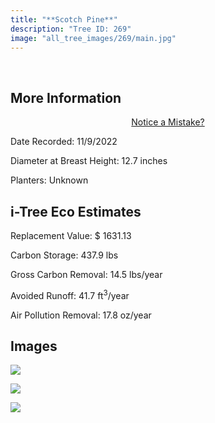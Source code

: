 ```yaml
---
title: "**Scotch Pine**"
description: "Tree ID: 269"
image: "all_tree_images/269/main.jpg"
---
```


<br>

## **More Information**
::: column-margin
<center><a class="button" href="https://forms.gle/W6f5nwYxrM33hF4f7">Notice a Mistake?</a></center>
:::


Date Recorded:  11/9/2022

Diameter at Breast Height:  12.7  inches

Planters:  Unknown

## **i-Tree Eco Estimates**


 Replacement Value: $ 1631.13

 Carbon Storage:  437.9  lbs

 Gross Carbon Removal:  14.5  lbs/year

 Avoided Runoff:  41.7  ft<sup>3</sup>/year

 Air Pollution Removal:  17.8  oz/year

## **Images**


 ![](all_tree_images/269/IMG_7334.jpg)

 ![](all_tree_images/269/IMG_7335.jpg)

 ![](all_tree_images/269/main.jpg)
